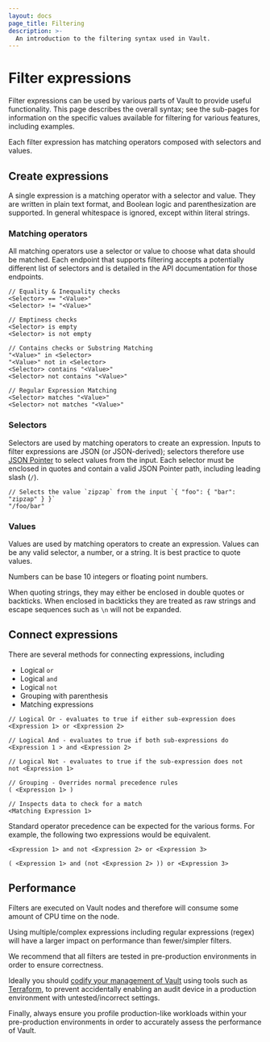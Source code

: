 ```yaml
---
layout: docs
page_title: Filtering
description: >-
  An introduction to the filtering syntax used in Vault.
---
```


# Filter expressions

Filter expressions can be used by various parts of Vault to provide useful
functionality. This page describes the overall syntax; see the sub-pages for
information on the specific values available for filtering for various features,
including examples.

Each filter expression has matching operators composed with selectors and
values.

## Create expressions

A single expression is a matching operator with a selector and value. They are
written in plain text format, and Boolean logic and parenthesization are
supported. In general whitespace is ignored, except within literal strings.

### Matching operators

All matching operators use a selector or value to choose what data should be
matched. Each endpoint that supports filtering accepts a potentially different
list of selectors and is detailed in the API documentation for those endpoints.

```text
// Equality & Inequality checks
<Selector> == "<Value>"
<Selector> != "<Value>"

// Emptiness checks
<Selector> is empty
<Selector> is not empty

// Contains checks or Substring Matching
"<Value>" in <Selector>
"<Value>" not in <Selector>
<Selector> contains "<Value>"
<Selector> not contains "<Value>"

// Regular Expression Matching
<Selector> matches "<Value>"
<Selector> not matches "<Value>"
```

### Selectors

Selectors are used by matching operators to create an expression. Inputs to
filter expressions are JSON (or JSON-derived); selectors therefore use [JSON
Pointer](https://tools.ietf.org/html/rfc6901) to select values from the input.
Each selector must be enclosed in quotes and contain a valid JSON Pointer path,
including leading slash (`/`).

```text
// Selects the value `zipzap` from the input `{ "foo": { "bar": "zipzap" } }`
"/foo/bar"
```

### Values

Values are used by matching operators to create an expression. Values can be any
valid selector, a number, or a string. It is best practice to quote values.

Numbers can be base 10 integers or floating point numbers.

When quoting strings, they may either be enclosed in double quotes or backticks.
When enclosed in backticks they are treated as raw strings and escape sequences
such as `\n` will not be expanded.

## Connect expressions

There are several methods for connecting expressions, including

- Logical `or`
- Logical `and`
- Logical `not`
- Grouping with parenthesis
- Matching expressions

```text
// Logical Or - evaluates to true if either sub-expression does
<Expression 1> or <Expression 2>

// Logical And - evaluates to true if both sub-expressions do
<Expression 1 > and <Expression 2>

// Logical Not - evaluates to true if the sub-expression does not
not <Expression 1>

// Grouping - Overrides normal precedence rules
( <Expression 1> )

// Inspects data to check for a match
<Matching Expression 1>
```

Standard operator precedence can be expected for the various forms. For example,
the following two expressions would be equivalent.

```text
<Expression 1> and not <Expression 2> or <Expression 3>

( <Expression 1> and (not <Expression 2> )) or <Expression 3>
```

## Performance

Filters are executed on Vault nodes and therefore will consume some amount
of CPU time on the node.

<Note title="Regular expressions">
  Using multiple/complex expressions including regular expressions
  (regex) will have a larger impact on performance than fewer/simpler filters.
</Note>

We recommend that all filters are tested in pre-production environments in order
to ensure correctness.

Ideally you should [codify your management of Vault](/vault/tutorials/operations/codify-mgmt-vault-terraform)
using tools such as [Terraform](https://www.terraform.io/), to prevent accidentally enabling an audit device
in a production environment with untested/incorrect settings.

Finally, always ensure you profile production-like workloads within your pre-production
environments in order to accurately assess the performance of Vault.

